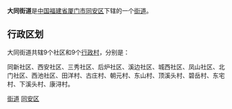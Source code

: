 {{中国乡级行政区
|景观照片文件名 = 
|景观照片描述 = 
|汉语拼音 = 
|其他语言 = 
|其他语言名称 = 
|旧称 = 
|地名出处 = 
|位置图文件名 = 
|位置图描述 = 
|自定义图片= 
|建置时间 = 
|政府驻地 = 
|毗邻 = 
|总面积 = 
|总人口 = 
|总人口年份 = 
|户籍人口 = 
|户籍人口年份 = 
|常住人口 = 
|常住人口年份 = 
|人口密度 = 
|GDP = 
|GDP年份 = 
|邮政编码 = 
|电话区号 = 592
|官方网站 = 
|网站名称 = 
|35/02/12/001/000}}
'''大同街道'''是[[中华人民共和国|中国]][[福建省|福建省]][[厦门市|厦门市]][[同安区|同安区]]下辖的一个[[街道|街道]]。

== 行政区划 ==

大同街道共辖9个社区和9个[[行政村|行政村]]，分别是：

同新社区、西安社区、三秀社区、后炉社区、溪边社区、城西社区、凤山社区、北门社区、西池社区、田洋村、古庄村、朝元村、东山村、顶溪头村、碧岳村、东宅村、下溪头村、康浔村。

{{同安区行政区划}}
{{福建小作品}}

[[Category:同安区行政区划|街道]]
[[Category:厦门街道_(行政区划)|同安区]]